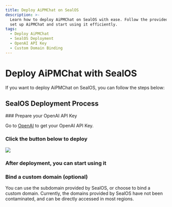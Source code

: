 ```yaml
---
title: Deploy AiPMChat on SealOS
description: >-
  Learn how to deploy AiPMChat on SealOS with ease. Follow the provided steps to
  set up AiPMChat and start using it efficiently.
tags:
  - Deploy AiPMChat
  - SealOS Deployment
  - OpenAI API Key
  - Custom Domain Binding
---
```


# Deploy AiPMChat with SealOS

If you want to deploy AiPMChat on SealOS, you can follow the steps below:

## SealOS Deployment Process

<Steps>
  ### Prepare your OpenAI API Key

Go to [OpenAI](https://platform.openai.com/account/api-keys) to get your OpenAI API Key.

### Click the button below to deploy

[![][deploy-button-image]][deploy-link]

### After deployment, you can start using it

### Bind a custom domain (optional)

You can use the subdomain provided by SealOS, or choose to bind a custom domain. Currently, the domains provided by SealOS have not been contaminated, and can be directly accessed in most regions.

</Steps>

[deploy-button-image]: https://raw.githubusercontent.com/labring-actions/templates/main/Deploy-on-Sealos.svg
[deploy-link]: https://cloud.sealos.io/?openapp=system-template%3FtemplateName%3Dlobe-chat
